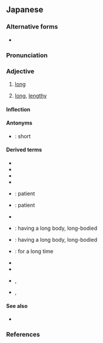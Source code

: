==Japanese==
{{ja-kanjitab|なが|yomi=kun}}

===Alternative forms===
* {{l|ja|永い}}

===Pronunciation===
{{ja-pron|yomi=k|ながい|acc=2|acc_ref=NHK}}
{{ja-ojad}}

===Adjective===
{{ja-adj|infl=i|ながい}}

# [[long]]
#: {{ja-usex|'''長い'''ファイル名|'''ながい''' ファイルめい|long file name}}
#: {{ja-usex|'''長い'''糸|'''ながい''' いと|long string}}
# {{lb|ja|time}} [[long]], [[lengthy]]
#: {{ja-usex|'''長い'''間|'''ながい''' あいだ|long interval}}

====Inflection====
{{ja-i|なが}}

====Antonyms====
* {{sense|long}} {{ja-r|短い|みじかい}}: short

====Derived terms====
{{der-top3}}
* {{ja-r|ひょろ長い|ひょろながい}}
* {{ja-r|尻が長い|しり が ながい}}
* {{ja-r|待つ身は長い|まつみ は ながい}}
* {{ja-r|息の長い|いき の ながい}}
* {{ja-r|気が長い|き が ながい}}: patient
* {{ja-r|気の長い|き の ながい}}: patient
{{der-mid3}}
* {{ja-r|細%長い|ほそ%ながい}}
* {{ja-r|胴が長い|どう が ながい}}: having a long body, long-bodied
* {{ja-r|胴の長い|どう の ながい}}: having a long body, long-bodied
* {{ja-r|長い事|ながい こと}}: for a long time
{{der-mid3}}
* {{ja-r|長い目|ながい め}}
* {{ja-r|長い目で見る|ながい め で みる}}
* {{ja-r|長い茎の有る|ながいくきのある}}, {{ja-r|長い茎のある|ながいくきのある}}
* {{ja-r|長%椅%子|なが%い%す}}, {{ja-r|長いす|ながいす}}
{{der-bottom}}

====See also====
* {{ja-r|長さ|gloss=[[length]]|ながさ}}

===References===
<references/>